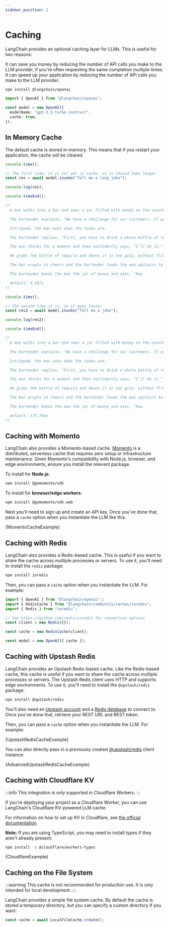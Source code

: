```yaml
---
sidebar_position: 2
---
```


# Caching

LangChain provides an optional caching layer for LLMs. This is useful for two reasons:

It can save you money by reducing the number of API calls you make to the LLM provider, if you're often requesting the same completion multiple times.
It can speed up your application by reducing the number of API calls you make to the LLM provider.



<IntegrationInstallTooltip></IntegrationInstallTooltip>	

```bash npm2yarn	
npm install @langchain/openai	
```

```typescript
import { OpenAI } from "@langchain/openai";

const model = new OpenAI({
  modelName: "gpt-3.5-turbo-instruct",
  cache: true,
});
```

## In Memory Cache

The default cache is stored in-memory. This means that if you restart your application, the cache will be cleared.

```typescript
console.time();

// The first time, it is not yet in cache, so it should take longer
const res = await model.invoke("Tell me a long joke");

console.log(res);

console.timeEnd();

/*
  A man walks into a bar and sees a jar filled with money on the counter. Curious, he asks the bartender about it.

  The bartender explains, "We have a challenge for our customers. If you can complete three tasks, you win all the money in the jar."

  Intrigued, the man asks what the tasks are.

  The bartender replies, "First, you have to drink a whole bottle of tequila without making a face. Second, there's a pitbull out back with a sore tooth. You have to pull it out. And third, there's an old lady upstairs who has never had an orgasm. You have to give her one."

  The man thinks for a moment and then confidently says, "I'll do it."

  He grabs the bottle of tequila and downs it in one gulp, without flinching. He then heads to the back and after a few minutes of struggling, emerges with the pitbull's tooth in hand.

  The bar erupts in cheers and the bartender leads the man upstairs to the old lady's room. After a few minutes, the man walks out with a big smile on his face and the old lady is giggling with delight.

  The bartender hands the man the jar of money and asks, "How

  default: 4.187s
*/
```

```typescript
console.time();

// The second time it is, so it goes faster
const res2 = await model.invoke("Tell me a joke");

console.log(res2);

console.timeEnd();

/*
  A man walks into a bar and sees a jar filled with money on the counter. Curious, he asks the bartender about it.

  The bartender explains, "We have a challenge for our customers. If you can complete three tasks, you win all the money in the jar."

  Intrigued, the man asks what the tasks are.

  The bartender replies, "First, you have to drink a whole bottle of tequila without making a face. Second, there's a pitbull out back with a sore tooth. You have to pull it out. And third, there's an old lady upstairs who has never had an orgasm. You have to give her one."

  The man thinks for a moment and then confidently says, "I'll do it."

  He grabs the bottle of tequila and downs it in one gulp, without flinching. He then heads to the back and after a few minutes of struggling, emerges with the pitbull's tooth in hand.

  The bar erupts in cheers and the bartender leads the man upstairs to the old lady's room. After a few minutes, the man walks out with a big smile on his face and the old lady is giggling with delight.

  The bartender hands the man the jar of money and asks, "How

  default: 175.74ms
*/
```

## Caching with Momento

LangChain also provides a Momento-based cache. [Momento](https://gomomento.com) is a distributed, serverless cache that requires zero setup or infrastructure maintenance. Given Momento's compatibility with Node.js, browser, and edge environments, ensure you install the relevant package.

To install for **Node.js**:

```bash npm2yarn
npm install @gomomento/sdk
```

To install for **browser/edge workers**:

```bash npm2yarn
npm install @gomomento/sdk-web
```

Next you'll need to sign up and create an API key. Once you've done that, pass a `cache` option when you instantiate the LLM like this:


<CodeBlock language="typescript">{MomentoCacheExample}</CodeBlock>

## Caching with Redis

LangChain also provides a Redis-based cache. This is useful if you want to share the cache across multiple processes or servers. To use it, you'll need to install the `redis` package:

```bash npm2yarn
npm install ioredis
```

Then, you can pass a `cache` option when you instantiate the LLM. For example:

```typescript
import { OpenAI } from "@langchain/openai";;
import { RedisCache } from "@langchain/community/caches/ioredis";
import { Redis } from "ioredis";

// See https://github.com/redis/ioredis for connection options
const client = new Redis({});

const cache = new RedisCache(client);

const model = new OpenAI({ cache });
```

## Caching with Upstash Redis

LangChain provides an Upstash Redis-based cache. Like the Redis-based cache, this cache is useful if you want to share the cache across multiple processes or servers. The Upstash Redis client uses HTTP and supports edge environments. To use it, you'll need to install the `@upstash/redis` package:

```bash npm2yarn
npm install @upstash/redis
```

You'll also need an [Upstash account](https://docs.upstash.com/redis#create-account) and a [Redis database](https://docs.upstash.com/redis#create-a-database) to connect to. Once you've done that, retrieve your REST URL and REST token.

Then, you can pass a `cache` option when you instantiate the LLM. For example:


<CodeBlock language="typescript">{UpstashRedisCacheExample}</CodeBlock>

You can also directly pass in a previously created [@upstash/redis](https://docs.upstash.com/redis/sdks/javascriptsdk/overview) client instance:


<CodeBlock language="typescript">{AdvancedUpstashRedisCacheExample}</CodeBlock>

## Caching with Cloudflare KV

:::info
This integration is only supported in Cloudflare Workers.
:::

If you're deploying your project as a Cloudflare Worker, you can use LangChain's Cloudflare KV-powered LLM cache.

For information on how to set up KV in Cloudflare, see [the official documentation](https://developers.cloudflare.com/kv/).

**Note:** If you are using TypeScript, you may need to install types if they aren't already present:

```bash npm2yarn
npm install -S @cloudflare/workers-types
```


<CodeBlock language="typescript">{CloudflareExample}</CodeBlock>

## Caching on the File System

:::warning
This cache is not recommended for production use. It is only intended for local development.
:::

LangChain provides a simple file system cache.
By default the cache is stored a temporary directory, but you can specify a custom directory if you want.

```typescript
const cache = await LocalFileCache.create();
```
